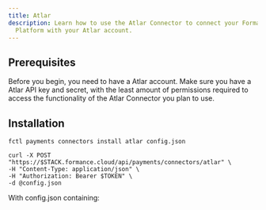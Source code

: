 ```yaml
---
title: Atlar
description: Learn how to use the Atlar Connector to connect your Formance
  Platform with your Atlar account.
---
```



## Prerequisites

Before you begin, you need to have a Atlar account. Make sure you have a Atlar API key and secret, with the least amount of permissions required to access the functionality of the Atlar Connector you plan to use.

<ApiWarning/>

<Atlar/>

## Installation

<StackCmd>

```shell
fctl payments connectors install atlar config.json
```

```shell
curl -X POST "https://$STACK.formance.cloud/api/payments/connectors/atlar" \
-H "Content-Type: application/json" \
-H "Authorization: Bearer $TOKEN" \
-d @config.json
```

</StackCmd>

With config.json containing:

<JsonViewer data={AtlarConfig} theme='ocean' />

<AtlarPostInstall/>
